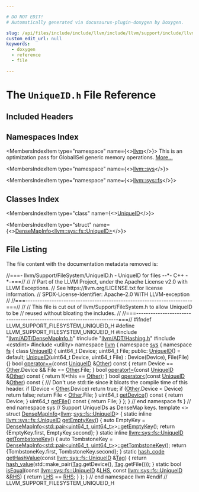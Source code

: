 ```yaml
---

# DO NOT EDIT!
# Automatically generated via docusaurus-plugin-doxygen by Doxygen.

slug: /api/files/include/include/llvm/include/llvm/support/include/llvm/support/filesystem/uniqueid-h
custom_edit_url: null
keywords:
  - doxygen
  - reference
  - file

---
```





# The `UniqueID.h` File Reference

<DoxygenPage pluginConfig={pluginConfig}>



## Included Headers

<IncludesList>
<IncludesListItem
  filePath="llvm/ADT/DenseMapInfo.h"
  permalink="/docs/api/files/include/include/llvm/include/llvm/adt/densemapinfo-h"
  isLocal="true" />
<IncludesListItem
  filePath="llvm/ADT/Hashing.h"
  permalink="/docs/api/files/include/include/llvm/include/llvm/adt/hashing-h"
  isLocal="true" />
<IncludesListItem
  filePath="cstdint"
  permalink=""
  isLocal="false" />
<IncludesListItem
  filePath="utility"
  permalink=""
  isLocal="false" />
</IncludesList>

## Namespaces Index

<MembersIndex>

<MembersIndexItem
  type="namespace"
  name={<><a href="/docs/api/namespaces/llvm">llvm</a></>}>
This is an optimization pass for GlobalISel generic memory operations. <a href="/docs/api/namespaces/llvm/#details">More...</a>
</MembersIndexItem>

<MembersIndexItem
  type="namespace"
  name={<><a href="/docs/api/namespaces/llvm/sys">llvm::sys</a></>}>
</MembersIndexItem>

<MembersIndexItem
  type="namespace"
  name={<><a href="/docs/api/namespaces/llvm/sys/fs">llvm::sys::fs</a></>}>
</MembersIndexItem>

</MembersIndex>

## Classes Index

<MembersIndex>

<MembersIndexItem
  type="class"
  name={<><a href="/docs/api/classes/llvm/sys/fs/uniqueid">UniqueID</a></>}>
</MembersIndexItem>

<MembersIndexItem
  type="struct"
  name={<><a href="/docs/api/structs/llvm/densemapinfo-eed0dd96a0259b551656a6aaa7a9304e">DenseMapInfo&lt;llvm::sys::fs::UniqueID&gt;</a></>}>
</MembersIndexItem>

</MembersIndex>


## File Listing

The file content with the documentation metadata removed is:

<ProgramListing>

<Link id="l00001" /><CodeLine lineNumber="1"><span class="doxyHighlightComment">//===- llvm/Support/FileSystem/UniqueID.h - UniqueID for files --&#42;- C++ -&#42;-===//</span></CodeLine>
<Link id="l00002" /><CodeLine lineNumber="2"><span class="doxyHighlightComment">//</span></CodeLine>
<Link id="l00003" /><CodeLine lineNumber="3"><span class="doxyHighlightComment">// Part of the LLVM Project, under the Apache License v2.0 with LLVM Exceptions.</span></CodeLine>
<Link id="l00004" /><CodeLine lineNumber="4"><span class="doxyHighlightComment">// See https://llvm.org/LICENSE.txt for license information.</span></CodeLine>
<Link id="l00005" /><CodeLine lineNumber="5"><span class="doxyHighlightComment">// SPDX-License-Identifier: Apache-2.0 WITH LLVM-exception</span></CodeLine>
<Link id="l00006" /><CodeLine lineNumber="6"><span class="doxyHighlightComment">//</span></CodeLine>
<Link id="l00007" /><CodeLine lineNumber="7"><span class="doxyHighlightComment">//===----------------------------------------------------------------------===//</span></CodeLine>
<Link id="l00008" /><CodeLine lineNumber="8"><span class="doxyHighlightComment">//</span></CodeLine>
<Link id="l00009" /><CodeLine lineNumber="9"><span class="doxyHighlightComment">// This file is cut out of llvm/Support/FileSystem.h to allow UniqueID to be</span></CodeLine>
<Link id="l00010" /><CodeLine lineNumber="10"><span class="doxyHighlightComment">// reused without bloating the includes.</span></CodeLine>
<Link id="l00011" /><CodeLine lineNumber="11"><span class="doxyHighlightComment">//</span></CodeLine>
<Link id="l00012" /><CodeLine lineNumber="12"><span class="doxyHighlightComment">//===----------------------------------------------------------------------===//</span></CodeLine>
<Link id="l00013" /><CodeLine lineNumber="13"></CodeLine>
<Link id="l00014" /><CodeLine lineNumber="14"><span class="doxyHighlightPreprocessor">#ifndef LLVM&#95;SUPPORT&#95;FILESYSTEM&#95;UNIQUEID&#95;H</span></CodeLine>
<Link id="l00015" /><CodeLine lineNumber="15"><span class="doxyHighlightPreprocessor">#define LLVM&#95;SUPPORT&#95;FILESYSTEM&#95;UNIQUEID&#95;H</span></CodeLine>
<Link id="l00016" /><CodeLine lineNumber="16"></CodeLine>
<Link id="l00017" /><CodeLine lineNumber="17"><span class="doxyHighlightPreprocessor">#include &quot;<a href="/docs/api/files/include/include/llvm/include/llvm/adt/densemapinfo-h">llvm/ADT/DenseMapInfo.h</a>&quot;</span></CodeLine>
<Link id="l00018" /><CodeLine lineNumber="18"><span class="doxyHighlightPreprocessor">#include &quot;<a href="/docs/api/files/include/include/llvm/include/llvm/adt/hashing-h">llvm/ADT/Hashing.h</a>&quot;</span></CodeLine>
<Link id="l00019" /><CodeLine lineNumber="19"><span class="doxyHighlightPreprocessor">#include &lt;cstdint&gt;</span></CodeLine>
<Link id="l00020" /><CodeLine lineNumber="20"><span class="doxyHighlightPreprocessor">#include &lt;utility&gt;</span></CodeLine>
<Link id="l00021" /><CodeLine lineNumber="21"></CodeLine>
<Link id="l00022" /><CodeLine lineNumber="22"><span class="doxyHighlightKeyword">namespace </span><span class="doxyHighlight"><a href="/docs/api/namespaces/llvm">llvm</a> &#123;</span></CodeLine>
<Link id="l00023" /><CodeLine lineNumber="23"><span class="doxyHighlightKeyword">namespace </span><span class="doxyHighlight"><a href="/docs/api/namespaces/llvm/sys">sys</a> &#123;</span></CodeLine>
<Link id="l00024" /><CodeLine lineNumber="24"><span class="doxyHighlightKeyword">namespace </span><span class="doxyHighlight"><a href="/docs/api/namespaces/llvm/sys/fs">fs</a> &#123;</span></CodeLine>
<Link id="l00025" /><CodeLine lineNumber="25"></CodeLine>
<Link id="l00026" /><CodeLine lineNumber="26" lineLink="/docs/api/classes/llvm/sys/fs/uniqueid"><span class="doxyHighlightKeyword">class </span><span class="doxyHighlight"><a href="/docs/api/classes/llvm/sys/fs/uniqueid/#a61efe6608ca75b16e4d73f88b5b21be7">UniqueID</a> &#123;</span></CodeLine>
<Link id="l00027" /><CodeLine lineNumber="27"><span class="doxyHighlight">  uint64&#95;t Device;</span></CodeLine>
<Link id="l00028" /><CodeLine lineNumber="28"><span class="doxyHighlight">  uint64&#95;t File;</span></CodeLine>
<Link id="l00029" /><CodeLine lineNumber="29"></CodeLine>
<Link id="l00030" /><CodeLine lineNumber="30"><span class="doxyHighlightKeyword">public</span><span class="doxyHighlight">:</span></CodeLine>
<Link id="l00031" /><CodeLine lineNumber="31" lineLink="/docs/api/classes/llvm/sys/fs/uniqueid/#a61efe6608ca75b16e4d73f88b5b21be7"><span class="doxyHighlight">  <a href="/docs/api/classes/llvm/sys/fs/uniqueid/#a61efe6608ca75b16e4d73f88b5b21be7">UniqueID</a>() = </span><span class="doxyHighlightKeywordFlow">default</span><span class="doxyHighlight">;</span></CodeLine>
<Link id="l00032" /><CodeLine lineNumber="32" lineLink="/docs/api/classes/llvm/sys/fs/uniqueid/#ad4f9424878cde67065ce5bed4c0f940a"><span class="doxyHighlight">  <a href="/docs/api/classes/llvm/sys/fs/uniqueid/#ad4f9424878cde67065ce5bed4c0f940a">UniqueID</a>(uint64&#95;t Device, uint64&#95;t File) : Device(Device), File(File) &#123;&#125;</span></CodeLine>
<Link id="l00033" /><CodeLine lineNumber="33"></CodeLine>
<Link id="l00034" /><CodeLine lineNumber="34" lineLink="/docs/api/classes/llvm/sys/fs/uniqueid/#add6fde7fea39469c83507444b8d62417"><span class="doxyHighlight">  </span><span class="doxyHighlightKeywordType">bool</span><span class="doxyHighlight"> <a href="/docs/api/classes/llvm/sys/fs/uniqueid/#add6fde7fea39469c83507444b8d62417">operator==</a>(</span><span class="doxyHighlightKeyword">const</span><span class="doxyHighlight"> <a href="/docs/api/classes/llvm/sys/fs/uniqueid/#a61efe6608ca75b16e4d73f88b5b21be7">UniqueID</a> &amp;<a href="/docs/api/namespaces/llvm/#a9eb4f5b98b70ee4fab9614ed58282c1fa6311ae17c1ee52b36e68aaf4ad066387">Other</a>)</span><span class="doxyHighlightKeyword"> const </span><span class="doxyHighlight">&#123;</span></CodeLine>
<Link id="l00035" /><CodeLine lineNumber="35"><span class="doxyHighlight">    </span><span class="doxyHighlightKeywordFlow">return</span><span class="doxyHighlight"> Device == <a href="/docs/api/namespaces/llvm/#a9eb4f5b98b70ee4fab9614ed58282c1fa6311ae17c1ee52b36e68aaf4ad066387">Other</a>.Device &amp;&amp; File == <a href="/docs/api/namespaces/llvm/#a9eb4f5b98b70ee4fab9614ed58282c1fa6311ae17c1ee52b36e68aaf4ad066387">Other</a>.File;</span></CodeLine>
<Link id="l00036" /><CodeLine lineNumber="36"><span class="doxyHighlight">  &#125;</span></CodeLine>
<Link id="l00037" /><CodeLine lineNumber="37" lineLink="/docs/api/classes/llvm/sys/fs/uniqueid/#a45f32d341d7574ed78b2bbdad27907e9"><span class="doxyHighlight">  </span><span class="doxyHighlightKeywordType">bool</span><span class="doxyHighlight"> <a href="/docs/api/classes/llvm/sys/fs/uniqueid/#a45f32d341d7574ed78b2bbdad27907e9">operator!=</a>(</span><span class="doxyHighlightKeyword">const</span><span class="doxyHighlight"> <a href="/docs/api/classes/llvm/sys/fs/uniqueid/#a61efe6608ca75b16e4d73f88b5b21be7">UniqueID</a> &amp;<a href="/docs/api/namespaces/llvm/#a9eb4f5b98b70ee4fab9614ed58282c1fa6311ae17c1ee52b36e68aaf4ad066387">Other</a>)</span><span class="doxyHighlightKeyword"> const </span><span class="doxyHighlight">&#123; </span><span class="doxyHighlightKeywordFlow">return</span><span class="doxyHighlight"> !(&#42;</span><span class="doxyHighlightKeyword">this</span><span class="doxyHighlight"> == <a href="/docs/api/namespaces/llvm/#a9eb4f5b98b70ee4fab9614ed58282c1fa6311ae17c1ee52b36e68aaf4ad066387">Other</a>); &#125;</span></CodeLine>
<Link id="l00038" /><CodeLine lineNumber="38" lineLink="/docs/api/classes/llvm/sys/fs/uniqueid/#a10862991abad8afeca98cd1c4baeff01"><span class="doxyHighlight">  </span><span class="doxyHighlightKeywordType">bool</span><span class="doxyHighlight"> <a href="/docs/api/classes/llvm/sys/fs/uniqueid/#a10862991abad8afeca98cd1c4baeff01">operator&lt;</a>(</span><span class="doxyHighlightKeyword">const</span><span class="doxyHighlight"> <a href="/docs/api/classes/llvm/sys/fs/uniqueid/#a61efe6608ca75b16e4d73f88b5b21be7">UniqueID</a> &amp;<a href="/docs/api/namespaces/llvm/#a9eb4f5b98b70ee4fab9614ed58282c1fa6311ae17c1ee52b36e68aaf4ad066387">Other</a>)</span><span class="doxyHighlightKeyword"> const </span><span class="doxyHighlight">&#123;</span></CodeLine>
<Link id="l00039" /><CodeLine lineNumber="39"><span class="doxyHighlightComment">    /// Don&#39;t use std::tie since it bloats the compile time of this header.</span></CodeLine>
<Link id="l00040" /><CodeLine lineNumber="40"><span class="doxyHighlight">    </span><span class="doxyHighlightKeywordFlow">if</span><span class="doxyHighlight"> (Device &lt; <a href="/docs/api/namespaces/llvm/#a9eb4f5b98b70ee4fab9614ed58282c1fa6311ae17c1ee52b36e68aaf4ad066387">Other</a>.Device)</span></CodeLine>
<Link id="l00041" /><CodeLine lineNumber="41"><span class="doxyHighlight">      </span><span class="doxyHighlightKeywordFlow">return</span><span class="doxyHighlight"> </span><span class="doxyHighlightKeyword">true</span><span class="doxyHighlight">;</span></CodeLine>
<Link id="l00042" /><CodeLine lineNumber="42"><span class="doxyHighlight">    </span><span class="doxyHighlightKeywordFlow">if</span><span class="doxyHighlight"> (<a href="/docs/api/namespaces/llvm/#a9eb4f5b98b70ee4fab9614ed58282c1fa6311ae17c1ee52b36e68aaf4ad066387">Other</a>.Device &lt; Device)</span></CodeLine>
<Link id="l00043" /><CodeLine lineNumber="43"><span class="doxyHighlight">      </span><span class="doxyHighlightKeywordFlow">return</span><span class="doxyHighlight"> </span><span class="doxyHighlightKeyword">false</span><span class="doxyHighlight">;</span></CodeLine>
<Link id="l00044" /><CodeLine lineNumber="44"><span class="doxyHighlight">    </span><span class="doxyHighlightKeywordFlow">return</span><span class="doxyHighlight"> File &lt; <a href="/docs/api/namespaces/llvm/#a9eb4f5b98b70ee4fab9614ed58282c1fa6311ae17c1ee52b36e68aaf4ad066387">Other</a>.File;</span></CodeLine>
<Link id="l00045" /><CodeLine lineNumber="45"><span class="doxyHighlight">  &#125;</span></CodeLine>
<Link id="l00046" /><CodeLine lineNumber="46"></CodeLine>
<Link id="l00047" /><CodeLine lineNumber="47" lineLink="/docs/api/classes/llvm/sys/fs/uniqueid/#a4ce35b2c35c8ce09a44a10484e8a21f3"><span class="doxyHighlight">  uint64&#95;t <a href="/docs/api/classes/llvm/sys/fs/uniqueid/#a4ce35b2c35c8ce09a44a10484e8a21f3">getDevice</a>()</span><span class="doxyHighlightKeyword"> const </span><span class="doxyHighlight">&#123; </span><span class="doxyHighlightKeywordFlow">return</span><span class="doxyHighlight"> Device; &#125;</span></CodeLine>
<Link id="l00048" /><CodeLine lineNumber="48" lineLink="/docs/api/classes/llvm/sys/fs/uniqueid/#aa24a935122d883d1475f528311317151"><span class="doxyHighlight">  uint64&#95;t <a href="/docs/api/classes/llvm/sys/fs/uniqueid/#aa24a935122d883d1475f528311317151">getFile</a>()</span><span class="doxyHighlightKeyword"> const </span><span class="doxyHighlight">&#123; </span><span class="doxyHighlightKeywordFlow">return</span><span class="doxyHighlight"> File; &#125;</span></CodeLine>
<Link id="l00049" /><CodeLine lineNumber="49"><span class="doxyHighlight">&#125;;</span></CodeLine>
<Link id="l00050" /><CodeLine lineNumber="50"></CodeLine>
<Link id="l00051" /><CodeLine lineNumber="51"><span class="doxyHighlight">&#125; </span><span class="doxyHighlightComment">// end namespace fs</span></CodeLine>
<Link id="l00052" /><CodeLine lineNumber="52"><span class="doxyHighlight">&#125; </span><span class="doxyHighlightComment">// end namespace sys</span></CodeLine>
<Link id="l00053" /><CodeLine lineNumber="53"></CodeLine>
<Link id="l00054" /><CodeLine lineNumber="54"><span class="doxyHighlightComment">// Support UniqueIDs as DenseMap keys.</span></CodeLine>
<Link id="l00055" /><CodeLine lineNumber="55" lineLink="/docs/api/structs/llvm/densemapinfo-eed0dd96a0259b551656a6aaa7a9304e"><span class="doxyHighlightKeyword">template</span><span class="doxyHighlight"> &lt;&gt; </span><span class="doxyHighlightKeyword">struct </span><span class="doxyHighlight"><a href="/docs/api/structs/llvm/densemapinfo">DenseMapInfo</a>&lt;<a href="/docs/api/namespaces/llvm">llvm</a>::<a href="/docs/api/classes/llvm/sys/fs/uniqueid">sys::fs::UniqueID</a>&gt; &#123;</span></CodeLine>
<Link id="l00056" /><CodeLine lineNumber="56" lineLink="/docs/api/structs/llvm/densemapinfo-eed0dd96a0259b551656a6aaa7a9304e/#a27f03b1efb38a25cd959447fd90bb20e"><span class="doxyHighlight">  </span><span class="doxyHighlightKeyword">static</span><span class="doxyHighlight"> </span><span class="doxyHighlightKeyword">inline</span><span class="doxyHighlight"> <a href="/docs/api/classes/llvm/sys/fs/uniqueid">llvm::sys::fs::UniqueID</a> <a href="/docs/api/structs/llvm/densemapinfo-eed0dd96a0259b551656a6aaa7a9304e/#a27f03b1efb38a25cd959447fd90bb20e">getEmptyKey</a>() &#123;</span></CodeLine>
<Link id="l00057" /><CodeLine lineNumber="57"><span class="doxyHighlight">    </span><span class="doxyHighlightKeyword">auto</span><span class="doxyHighlight"> EmptyKey = <a href="/docs/api/structs/llvm/densemapinfo">DenseMapInfo&lt;std::pair&lt;uint64&#95;t, uint64&#95;t&gt;</a>&gt;<a href="/docs/api/structs/llvm/densemapinfo-eed0dd96a0259b551656a6aaa7a9304e/#a27f03b1efb38a25cd959447fd90bb20e">::getEmptyKey</a>();</span></CodeLine>
<Link id="l00058" /><CodeLine lineNumber="58"><span class="doxyHighlight">    </span><span class="doxyHighlightKeywordFlow">return</span><span class="doxyHighlight"> &#123;EmptyKey.first, EmptyKey.second&#125;;</span></CodeLine>
<Link id="l00059" /><CodeLine lineNumber="59"><span class="doxyHighlight">  &#125;</span></CodeLine>
<Link id="l00060" /><CodeLine lineNumber="60"></CodeLine>
<Link id="l00061" /><CodeLine lineNumber="61" lineLink="/docs/api/structs/llvm/densemapinfo-eed0dd96a0259b551656a6aaa7a9304e/#a5bfcb19956916425b8c5bded16f878f9"><span class="doxyHighlight">  </span><span class="doxyHighlightKeyword">static</span><span class="doxyHighlight"> </span><span class="doxyHighlightKeyword">inline</span><span class="doxyHighlight"> <a href="/docs/api/classes/llvm/sys/fs/uniqueid">llvm::sys::fs::UniqueID</a> <a href="/docs/api/structs/llvm/densemapinfo-eed0dd96a0259b551656a6aaa7a9304e/#a5bfcb19956916425b8c5bded16f878f9">getTombstoneKey</a>() &#123;</span></CodeLine>
<Link id="l00062" /><CodeLine lineNumber="62"><span class="doxyHighlight">    </span><span class="doxyHighlightKeyword">auto</span><span class="doxyHighlight"> TombstoneKey =</span></CodeLine>
<Link id="l00063" /><CodeLine lineNumber="63"><span class="doxyHighlight">        <a href="/docs/api/structs/llvm/densemapinfo">DenseMapInfo&lt;std::pair&lt;uint64&#95;t, uint64&#95;t&gt;</a>&gt;<a href="/docs/api/structs/llvm/densemapinfo-eed0dd96a0259b551656a6aaa7a9304e/#a5bfcb19956916425b8c5bded16f878f9">::getTombstoneKey</a>();</span></CodeLine>
<Link id="l00064" /><CodeLine lineNumber="64"><span class="doxyHighlight">    </span><span class="doxyHighlightKeywordFlow">return</span><span class="doxyHighlight"> &#123;TombstoneKey.first, TombstoneKey.second&#125;;</span></CodeLine>
<Link id="l00065" /><CodeLine lineNumber="65"><span class="doxyHighlight">  &#125;</span></CodeLine>
<Link id="l00066" /><CodeLine lineNumber="66"></CodeLine>
<Link id="l00067" /><CodeLine lineNumber="67" lineLink="/docs/api/structs/llvm/densemapinfo-eed0dd96a0259b551656a6aaa7a9304e/#a6505ad83a6fc5014068ec1e8a9521611"><span class="doxyHighlight">  </span><span class="doxyHighlightKeyword">static</span><span class="doxyHighlight"> <a href="/docs/api/classes/llvm/hash-code">hash&#95;code</a> <a href="/docs/api/structs/llvm/densemapinfo-eed0dd96a0259b551656a6aaa7a9304e/#a6505ad83a6fc5014068ec1e8a9521611">getHashValue</a>(</span><span class="doxyHighlightKeyword">const</span><span class="doxyHighlight"> <a href="/docs/api/classes/llvm/sys/fs/uniqueid">llvm::sys::fs::UniqueID</a> &amp;<a href="/docs/api/namespaces/llvm/#ac226f3d2b9ca090171a8e0a8cb92c343ac101058e7ea21bbbf2a5ac893088e90b">Tag</a>) &#123;</span></CodeLine>
<Link id="l00068" /><CodeLine lineNumber="68"><span class="doxyHighlight">    </span><span class="doxyHighlightKeywordFlow">return</span><span class="doxyHighlight"> <a href="/docs/api/namespaces/llvm/#a0e2e479cf4860dc8a00614e36ee3d5e9">hash&#95;value</a>(std::make&#95;pair(<a href="/docs/api/namespaces/llvm/#ac226f3d2b9ca090171a8e0a8cb92c343ac101058e7ea21bbbf2a5ac893088e90b">Tag</a>.getDevice(), <a href="/docs/api/namespaces/llvm/#ac226f3d2b9ca090171a8e0a8cb92c343ac101058e7ea21bbbf2a5ac893088e90b">Tag</a>.getFile()));</span></CodeLine>
<Link id="l00069" /><CodeLine lineNumber="69"><span class="doxyHighlight">  &#125;</span></CodeLine>
<Link id="l00070" /><CodeLine lineNumber="70"></CodeLine>
<Link id="l00071" /><CodeLine lineNumber="71" lineLink="/docs/api/structs/llvm/densemapinfo-eed0dd96a0259b551656a6aaa7a9304e/#a16f0be0e3b7a71487eaaf5a4891e8134"><span class="doxyHighlight">  </span><span class="doxyHighlightKeyword">static</span><span class="doxyHighlight"> </span><span class="doxyHighlightKeywordType">bool</span><span class="doxyHighlight"> <a href="/docs/api/structs/llvm/densemapinfo-eed0dd96a0259b551656a6aaa7a9304e/#a16f0be0e3b7a71487eaaf5a4891e8134">isEqual</a>(</span><span class="doxyHighlightKeyword">const</span><span class="doxyHighlight"> <a href="/docs/api/classes/llvm/sys/fs/uniqueid">llvm::sys::fs::UniqueID</a> &amp;<a href="/docs/api/files/lib/lib/target/lib/target/x86/x86partialreduction-cpp/#a9e1483f7215664a2315c53c3558d9a8d">LHS</a>,</span></CodeLine>
<Link id="l00072" /><CodeLine lineNumber="72"><span class="doxyHighlight">                      </span><span class="doxyHighlightKeyword">const</span><span class="doxyHighlight"> <a href="/docs/api/classes/llvm/sys/fs/uniqueid">llvm::sys::fs::UniqueID</a> &amp;<a href="/docs/api/files/lib/lib/target/lib/target/x86/x86partialreduction-cpp/#a87b8bfbbe9d8f7146d7f20a5fb42efd0">RHS</a>) &#123;</span></CodeLine>
<Link id="l00073" /><CodeLine lineNumber="73"><span class="doxyHighlight">    </span><span class="doxyHighlightKeywordFlow">return</span><span class="doxyHighlight"> <a href="/docs/api/files/lib/lib/target/lib/target/x86/x86partialreduction-cpp/#a9e1483f7215664a2315c53c3558d9a8d">LHS</a> == <a href="/docs/api/files/lib/lib/target/lib/target/x86/x86partialreduction-cpp/#a87b8bfbbe9d8f7146d7f20a5fb42efd0">RHS</a>;</span></CodeLine>
<Link id="l00074" /><CodeLine lineNumber="74"><span class="doxyHighlight">  &#125;</span></CodeLine>
<Link id="l00075" /><CodeLine lineNumber="75"><span class="doxyHighlight">&#125;;</span></CodeLine>
<Link id="l00076" /><CodeLine lineNumber="76"></CodeLine>
<Link id="l00077" /><CodeLine lineNumber="77"><span class="doxyHighlight">&#125; </span><span class="doxyHighlightComment">// end namespace llvm</span></CodeLine>
<Link id="l00078" /><CodeLine lineNumber="78"></CodeLine>
<Link id="l00079" /><CodeLine lineNumber="79"><span class="doxyHighlightPreprocessor">#endif </span><span class="doxyHighlightComment">// LLVM&#95;SUPPORT&#95;FILESYSTEM&#95;UNIQUEID&#95;H</span></CodeLine>

</ProgramListing>


</DoxygenPage>
